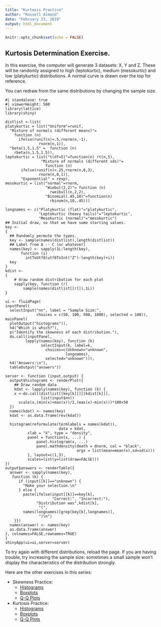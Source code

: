 ```yaml
---
title: "Kurtosis Practice"
author: "Russell Almond"
date: "February 23, 2019"
output: html_document
---
```


```r
knitr::opts_chunk$set(echo = FALSE)
```

## Kurtosis Determination Exercise.

In this exercise, the computer will generate 3 datasets: X, Y and
Z. These will be randomly assigned to high (leptokurtic), medium
(mesokurtic) and low (platykurtic) distributions. A normal curve is
drawn over the top for reference.

You can redraw from the same distributions by changing the sample size.

```shinylive-r
#| standalone: true
#| viewerHeight: 500
library(lattice)
library(shiny)

distlist <-list(
platykurtic = list("Uniform"=runif,
  "Mixture of normals (different means)"=
    function (n)
      ifelse(runif(n)<.5,rnorm(n,-1),
               rnorm(n,1)),
  "beta(1.5,1.5" =  function (n)
    rbeta(n,1.5,1.5)),
leptokurtic = list("t(df=5)"=function(n) rt(n,5),
                "Mixture of normals (different sds)"=
                  function (n)
       ifelse(runif(n)<.25,rnorm(n,0,3),
               rnorm(n,0,1)),
       "Exponential" = rexp),
mesokurtic = list("normal"=rnorm, 
                  "Wiebul(2,2)"= function (n)
                    rweibull(n,2,2),
                  "Binomial(.45,10)"=function(n)
                    rbinom(n,10,.45)))

longnames <- c("Platykurtic (flat)"="platykurtic",
               "Leptokurtic (heavy tails)"="leptokurtic",
               "Mesokurtic (normal)"="mesokurtic")
## Initial draw, so that we have some starting values.
key <- 
{
  ## Randomly permute the types.  
  key <- sample(names(distlist),length(distlist))
  ## Label from A -- C (or whatever)  
  names(key) <- sapply(1L:length(key),
       function (i)
         intToUtf8(utf8ToInt("Z")-length(key)+i))
  key
}
kdist <- 
{
    # draw random distribution for each plot
    sapply(key, function (r)  
        sample(names(distlist[[r]]),1L))
}

ui <- fluidPage(
inputPanel(
  selectInput("nn", label = "Sample Size:",
              choices = c(50, 100, 500, 1000), selected = 100)),
mainPanel(
  plotOutput("histograms")),
  h4("Which is which?"),
  p("Identify the skewness of each distribution."),
  do.call(inputPanel,
         lapply(names(key), function (k)
                selectInput(k, label=k,
                  choices=c(Unknown="unknown", 
                           longnames),
                  selected="unknown"))),
  h4("Answers:\n"),
  tableOutput("answers"))

server <- function (input,output) {
  output$histograms <- renderPlot({
    ## Draw random data 
    kdat <- lapply(names(key), function (k) {
    x <-do.call(distlist[[key[k]]][[kdist[k]]],
                list(input$nn))
      scale(x,(min(x)+max(x))/2,(max(x)-min(x)))*100+50
  })
  names(kdat) <- names(key)
  kdat <- as.data.frame(rev(kdat))
  
  histogram(reformulate(termlabels = names(kdat)), 
                        data = kdat,
          xlab = "X", type = "density",
          panel = function(x, ...) {
              panel.histogram(x, ...)
              panel.mathdensity(dmath = dnorm, col = "black",
                                args = list(mean=mean(x),sd=sd(x)))
          }, layout=c(1,3),
          scales=list(y=list(draw=FALSE)))
})
output$answers <- renderTable({
  answer <- sapply(names(key),
   function (k) {
      if (input[[k]]=="unknown") {
        "Make your selection.\n"
      } else {
        paste(ifelse(input[[k]]==key[k],
                     "Correct:", "Incorrect:"),
              "Distribution was",kdist[k],
               "(",
        names(longnames)[grep(key[k],longnames)],
               ")\n")
    }})
  names(answer) <- names(key)
  as.data.frame(answer)
}, colnames=FALSE,rownames=TRUE)
}
shinyApp(ui=ui,server=server)
```

To try again with different distributions, reload the page. If you are having trouble, try increasing the sample size: sometimes a small sample won't display the characteristics of the distribution strongly.

Here are the other exercises in this series:

-   Skewness Practice:
    -   [Histograms](SkewnessPractice.qmd)
    -   [Boxplots](SkewnessBoxplot.qmd)
    -   [Q-Q Plots](SkewnessQQ.qmd)
-   Kurtosis Practice:
    -   [Histograms](KurtosisPractice.qmd)
    -   [Boxplots](KurtosisBoxplots.qmd)
    -   [Q-Q Plots](KurtosisQQ.qmd)
